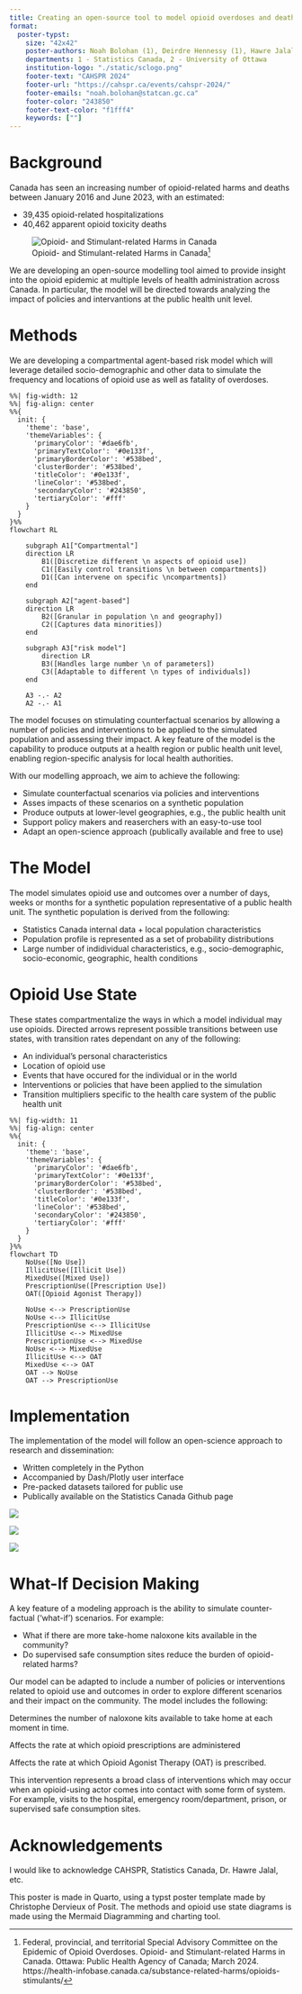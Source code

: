 ```yaml
---
title: Creating an open-source tool to model opioid overdoses and deaths
format:
  poster-typst: 
    size: "42x42"
    poster-authors: Noah Bolohan (1), Deirdre Hennessy (1), Hawre Jalal (2)
    departments: 1 - Statistics Canada, 2 - University of Ottawa
    institution-logo: "./static/sclogo.png"
    footer-text: "CAHSPR 2024"
    footer-url: "https://cahspr.ca/events/cahspr-2024/"
    footer-emails: "noah.bolohan@statcan.gc.ca"
    footer-color: "243850"
    footer-text-color: "f1fff4"
    keywords: [""]
---
```


# Background

Canada has seen an increasing number of opioid-related harms and deaths between January 2016 and June 2023, with an estimated:

+ 39,435 opioid-related hospitalizations
+ 40,462 apparent opioid toxicity deaths

![Opioid- and Stimulant-related Harms in Canada[^1]](./static/opioid_stimulants_dashboard.png)

We are developing an open-source modelling tool aimed to provide insight into the opioid epidemic at multiple levels of health administration across Canada. In particular, the model will be directed towards analyzing the impact of policies and intervantions at the public health unit level.

[^1]: Federal, provincial, and territorial Special Advisory Committee on the Epidemic of Opioid Overdoses. Opioid- and Stimulant-related Harms in Canada. Ottawa: Public Health Agency of Canada; March 2024. https://health-infobase.canada.ca/substance-related-harms/opioids-stimulants/

# Methods

We are developing a compartmental agent-based risk model which will leverage detailed socio-demographic and other data to simulate the frequency and locations of opioid use as well as fatality of overdoses.

```mermaid
%%| fig-width: 12
%%| fig-align: center
%%{
  init: {
    'theme': 'base',
    'themeVariables': {
      'primaryColor': '#dae6fb',
      'primaryTextColor': '#0e133f',
      'primaryBorderColor': '#538bed',
      'clusterBorder': '#538bed',
      'titleColor': '#0e133f',
      'lineColor': '#538bed',
      'secondaryColor': '#243850',
      'tertiaryColor': '#fff'
    }
  }
}%%
flowchart RL
    
    subgraph A1["Compartmental"]
    direction LR
        B1([Discretize different \n aspects of opioid use])
        C1([Easily control transitions \n between compartments])
        D1([Can intervene on specific \ncompartments])
    end
    
    subgraph A2["agent-based"]
    direction LR
        B2([Granular in population \n and geography])
        C2([Captures data minorities])
    end

    subgraph A3["risk model"]
        direction LR
        B3([Handles large number \n of parameters])
        C3([Adaptable to different \n types of individuals])
    end

    A3 -.- A2
    A2 -.- A1
```

 The model focuses on stimulating counterfactual scenarios by allowing a number of policies and interventions to be applied to the simulated population and assessing their impact. A key feature of the model is the capability to produce outputs at a health region or public health unit level, enabling region-specific analysis for local health authorities.

 With our modelling approach, we aim to achieve the following:

 + Simulate counterfactual scenarios via policies and interventions
 + Asses impacts of these scenarios on a synthetic population
 + Produce outputs at lower-level geographies, e.g., the public health unit
 + Support policy makers and reaserchers with an easy-to-use tool
 + Adapt an open-science approach (publically available and free to use)

```{=typst}
#v(300pt)
```
# The Model

The model simulates opioid use and outcomes over a number of days, weeks or months for a synthetic population representative of a public health unit. The synthetic population is derived from the following:

+ Statistics Canada internal data + local population characteristics
+ Population profile is represented as a set of probability distributions
+ Large number of indidividual characteristics, e.g.,  socio-demographic, socio-economic, geographic, health conditions

# Opioid Use State

These states compartmentalize the ways in which a model individual may use opioids. Directed arrows represent possible transitions between use states, with transition rates dependant on any of the following:

+ An individual's personal characteristics
+ Location of opioid use
+ Events that have occured for the individual or in the world
+ Interventions or policies that have been applied to the simulation
+ Transition multipliers specific to the health care system of the public health unit
```mermaid
%%| fig-width: 11
%%| fig-align: center
%%{
  init: {
    'theme': 'base',
    'themeVariables': {
      'primaryColor': '#dae6fb',
      'primaryTextColor': '#0e133f',
      'primaryBorderColor': '#538bed',
      'clusterBorder': '#538bed',
      'titleColor': '#0e133f',
      'lineColor': '#538bed',
      'secondaryColor': '#243850',
      'tertiaryColor': '#fff'
    }
  }
}%%
flowchart TD
    NoUse([No Use])
    IllicitUse([Illicit Use])
    MixedUse([Mixed Use])
    PrescriptionUse([Prescription Use])
    OAT([Opioid Agonist Therapy])

    NoUse <--> PrescriptionUse
    NoUse <--> IllicitUse
    PrescriptionUse <--> IllicitUse
    IllicitUse <--> MixedUse
    PrescriptionUse <--> MixedUse
    NoUse <--> MixedUse
    IllicitUse <--> OAT
    MixedUse <--> OAT
    OAT --> NoUse
    OAT --> PrescriptionUse
```

```{=typst}
#box(height: 400pt,
 columns(2)[

= Locations

These states include the location in which the agent is currently using opioids:

+ Housing status
+ Hospital
+ Prison
+ Safe site
+ Other

= Events

Certain events may impact on opioid-related outcomes, on a personal or global level:

+ Supply contamination
+ Injuries
+ Social assitance cheques
+ Overdoses
+ Compartment changes
]
)
```

# Implementation

The implementation of the model will follow an open-science approach to research and dissemination:

+ Written completely in the Python
+ Accompanied by Dash/Plotly user interface
+ Pre-packed datasets tailored for public use
+ Publically available on the Statistics Canada Github page

::: {layout="[[-1,1,3,1,-2]]"}
![](./static/python_logo.png)

![](./static/plotly_logo.png)

![](./static/github_logo.png)
:::

# What-If Decision Making

A key feature of a modeling approach is the ability to simulate counter-factual ('what-if') scenarios. For example:

+ What if there are more take-home naloxone kits available in the community?
+ Do supervised safe consumption sites reduce the burden of opioid-related harms?

Our model can be adapted to include a number of policies or interventions related to opioid use and outcomes in order to explore different scenarios and their impact on the community. The model includes the following:

:::{.callout-note title="Take-home naloxone kit availability"}

Determines the number of naloxone kits available to take home at each moment in time.
:::

:::{.callout-note title="Opioid prescription alteration"}

Affects the rate at which opioid prescriptions are administered
:::

:::{.callout-note title="OAT prescription alteration"}

Affects the rate at which Opioid Agonist Therapy (OAT) is prescribed.
:::

:::{.callout-note title="Point-of-contact interventions"}

This intervention represents a broad class of interventions which may occur when an opioid-using actor comes into contact with some form of system. For example, visits to the hospital, emergency room/department, prison, or supervised safe consumption sites.
:::

# Acknowledgements

I would like to acknowledge CAHSPR, Statistics Canada, Dr. Hawre Jalal, etc.

```{=typst}
#v(30pt)
```

This poster is made in Quarto, using a typst poster template made by Christophe Dervieux of Posit. The methods and opioid use state diagrams is made using the Mermaid Diagramming and charting tool.